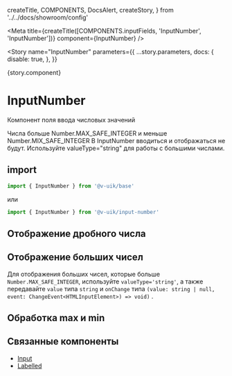   createTitle,
  COMPONENTS,
  DocsAlert,
  createStory,
} from '../../docs/showroom/config'



<Meta
  title={createTitle([COMPONENTS.inputFields, 'InputNumber', 'InputNumber'])}
  component={InputNumber}
/>

<Story
  name="InputNumber"
  parameters={{
    ...story.parameters,
    docs: {
      disable: true,
    },
  }}
>
  {story.component}
</Story>

# InputNumber

Компонент поля ввода числовых значений

<DocsAlert>
  Числа больше Number.MAX_SAFE_INTEGER и меньше Number.MIX_SAFE_INTEGER В
  InputNumber вводиться и отображаться не будут. Используйте valueType="string"
  для работы с большими числами.
</DocsAlert>

## import

```ts
import { InputNumber } from '@v-uik/base'
```

или

```ts
import { InputNumber } from '@v-uik/input-number'
```

## Отображение дробного числа

<Canvas withSource="none">
  <Example />
</Canvas>

<Source language="tsx" code={RawExample} />

## Отображение больших чисел

Для отображения больших чисел, которые больше `Number.MAX_SAFE_INTEGER`, используйте `valueType='string'`,
а также передавайте `value` типа `string` и `onChange` типа `(value: string | null, event: ChangeEvent<HTMLInputElement>) => void)` .

<Canvas withSource="none">
  <BigNumberExample />
</Canvas>

<Source language="tsx" code={RawBigNumberExample} />

## Обработка max и min

<Canvas withSource="none">
  <MinAndMaxExample />
</Canvas>

<Source language="tsx" code={RawMinAndMaxExample} />

## Связанные компоненты

- [Input](?path=/docs/поля-ввода-input-input--input)
- [Labelled](?path=/docs/вспомогательные-компоненты-labelled-labelled--labelled)
